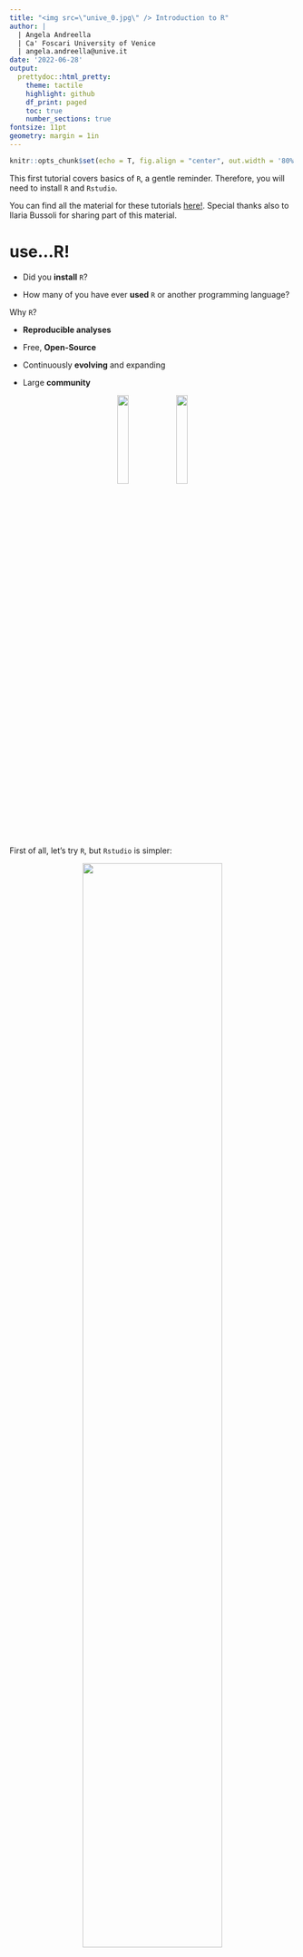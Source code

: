 ```yaml
---
title: "<img src=\"unive_0.jpg\" /> Introduction to R"
author: | 
  | Angela Andreella 
  | Ca' Foscari University of Venice
  | angela.andreella@unive.it
date: '2022-06-28'
output:
  prettydoc::html_pretty:
    theme: tactile
    highlight: github
    df_print: paged
    toc: true
    number_sections: true
fontsize: 11pt
geometry: margin = 1in
---
```


<style type="text/css">
.main-container {
  max-width: 1100px;
  margin-left: auto;
  margin-right: auto;
}
</style>

```r
knitr::opts_chunk$set(echo = T, fig.align = "center", out.width = '80%', warning = F, message = F)
```

This first tutorial covers basics of `R`, a gentle reminder. Therefore, you will need to install `R` and `Rstudio`. 

You can find all the material for these tutorials [here!](https://github.com/angeella/summer_school_2022_VERA). Special thanks also to Ilaria Bussoli for sharing part of this material. 

# use...R!

 - Did you **install** `R`?
 
 -  How many of you have ever **used** `R` or another programming language?
 
Why `R`?

 - **Reproducible analyses**
 
 - Free, **Open-Source**
 
 - Continuously **evolving** and expanding
 
 - Large **community**
 
<center> 
![](Images/download.png){width=20%} <style>
        p {line-width: 62em;}
    </style>![](Images/R-LadiesGlobal.png){ width=20% }
</center> 

First of all, let's try `R`, but `Rstudio` is simpler:

<center>
![](Images/Rstudio.png){ width=70% }
</center> 
<br>


`r emo::ji("boom")` **Please note**! `R` and `Rstudio` are not the same! `R` is a programming language while `Rstudio` is an IDE (integrated development environment) which makes `R` user-friendly.


# Packages for everyone!

`R` provides a number of **packages** that contain very useful functions of various kinds. For example with the following commands:
 
:::: {style="display: grid; grid-template-columns: auto auto; grid-column-gap: 5px; place-items: start;"}
::: {}
__R commands__ 

```r
install.packages("ggplot2") 
```
```r
library(ggplot2) 
```

:::
::: {}
__Comments__ 

* `install.packages(x)` -- install the package called `x`.
* `library(x)` -- recall the installed package called `x` in our session.
:::
:::: 

So, we install the package ``ggplot2`` and we recall it in our session. This package permits to create fancy graphical plots.

For each idea that you want to apply in `R`, probably a package exists which will resolve all your problems. If you find the following error:

```r
Error in library(dplyr) : there is no package called dplyr
```

means that you must install the package ``dplyr``. 
`r emo::ji("smile")` 

`r emo::ji("boom")` **Please note**! find errors/bugs on google or [stackoverflow](https://stackoverflow.com)!

<center>
![](Images/stackoverflow.png){ width=30% }
</center>

# Operations

For the operations of addition, subtraction, multiplication and division we use $+ - * /$. For power elevation, $**$ or $^$ is used.

```r
(4+5)*3
```

Logical operators correspond to the following symbols:


```r
& #AND
| #OR
> #greater
< #less
== #equal
!= #not equal
>= #greater equal
<= #less equal
```

`r emo::ji("boom")` **Please note**! The symbols ``=`` and ``<-`` are used to assign a value to a variable

```r
pluto = "hello"
```

different from `==` (logical operation defining equal)! 

Let's see some examples together:

```r
4==10
5!=10
(4==4)&(10!=1)
8>=10
3<20
```

`r emo::ji("boom")` **Please note**!

```r
TRUE==1
```

```r
FALSE==0
```

# Other fundamental commands

**Help?**

```r
help("+") #we ask for help to understand the + operation
```

**Change working directory?**

```r
setwd("my_path")
```

**How see the objects in my working directory?**

```r
ls()
```

**How remove some objects in my working directory?**

```r
rm(list = ls()) #remove all objects of my working directory
rm(pluto) #remove the objects called pluto
```

# Load data

How load data? depends... `r emo::ji("face")`

First of all, you must understand the type of document (xlsx, csv, xls, txt etc), generally, there will be a specific command:

```r
read.table("path/file_name.txt") # txt
read.csv("path/file_name.csv") # csv
read.xlsx("path/file_name.xlsx") # xlsx
```

etc.. if you have doubts, use the ``help``, google, stackoverflow or [R-bloggers](https://www.r-bloggers.com/)! `r emo::ji("smile")`

or you can go to File $\rightarrow$ Import Datasets $\rightarrow$ ...

# Objects

## Vector
 
```r
pluto <- c(1:100) #create a vector containing number from 1 to 100
pluto1 <- seq(1,500,5) #create a vector with values from 1 to 500 for every 5 values
pluto2 <- rep(10,5) #create a vector where the value 10 is repeated 5 times
pluto[3] #recall the element of the vector pluto that is at position 3
pluto[1:3] #recall the element of the vector pluto that is in the 1,2,3 position
is.vector(pluto) #check that pluto is a vector
length(pluto) #dimension of vector pluto?
sort(pluto) #we sort pluto
pluto/5 #we divide each element of pluto by 5
```

## Matrix
 
```r
foo <- matrix(data = 10, nrow = 10, ncol = 5) #Create a matrix 
#with 10 rows and 5 columns containing only 10
foo1 <- matrix(data = foo, nrow = 20, ncol = 5, byrow = T) #let's put foo in
#foo! starting with rows (byrow)
foo2 <- cbind(pluto,pluto1) #Unit the two vectors by column
foo3 <- rbind(pluto,pluto1) #Unit the two vectors by row
dim(foo) #Dimension of foo?
ncol(foo) #number of columns of foo?
nrow(foo) #number of rows of foo?
is.matrix(foo) #Check that foo is an array 
```

`r emo::ji("boom")` if you don't remember $\rightarrow$ `help(matrix)`! 

## Data-frame
 
```r
rick <- data.frame(foo2[1:20,]) #create a dataframe named rick 
#which takes the first 20 observations of foo2
dim(rick) #dimension? nrow, ncol etc as a matrix
colnames(rick) #column names?
rownames(rick) #row names?
rownames(rick) <- letters[1:dim(rick)[1]] #rename the rows of rick 
#as the first 20 letters of the alphabet
rick[10,2] #recall the element of the 10th row and 2nd column
rick$pluto #recall the variable pluto (first column)
```
 
> **_Question:_** _Which are the difference between `data.frame` e `matrix`?_ 


Before continuing...

 1. Questions `r emo::ji("question")`
 
 2. But do I lose everything I have uploaded/written? No of course `r emo::ji("smile")`
 
```r
save(rick, file = 'your_path/my_first_RData.RData') #save the object 
#rick in my_my_first_RData
load("your_path/my_first_RData.RData") #and load it back into the working directory!
``` 

# A bit of Exploratory Data Analysis (EDA)

This is a crucial part and usually takes up most of the time. A proper and extensive exploratory data analysis (EDA) would reveal interesting patterns and help to prepare the data in a better way for the following analyses. It can be roughly summarised in 3 big parts:

1. _Structure and summary of data_ -- To check the type of variables in the data set and compute location indeces (e.g., mean, median) of the variables of interest.
2. _Exploratory plots_ -- Histograms, boxplots, barplots, correlogram or scatterplots (e.g., skeweness, outliers).
3. _"Cleaning" process_ -- Are there any NAs? Missing values? Integer variables to be converted in factors?

Let's take a real example, we will use the `Happiness and Alcohol Consumpation` data set available at [Kaggle](https://www.kaggle.com/marcospessotto/happiness-and-alcohol-consumption) or in the `Datasets` folder. 

```r
DB <- read.csv("Datasets/HappinessAlcoholConsumption.csv")
```

Were recorded `r library(tidyverse); DB %>% ncol()` different characteristics on `r library(tidyverse); DB %>% nrow()` countries during the year $2016$. In particular, these features were:

- *Country* - Name of the country;
- *Region* - Region the country belongs to;
- *Hemisphere* - Hemisphere of country;
- *HappinessScore* - A metric measured that asks the sampled people the question: "How would you rate your happiness on a scale of $0$ to $10$ where $10$ is the happiest";
- *HDI* - Human Development Index by United Nations Development Programme;
- *GDP_PerCapita* - Gross Domestic Product index;
- *Beer_PerCapita* - Liters ( per capita ) of beer consumption;
- *Spirit_PerCapita* - Liters ( per capita ) of spirit consumption;
- *Wine_PerCapita* - Liters ( per capita ) of wine consumption.

## Structure and summary of data

and see some examples of type of objects:

:::: {style="display: grid; grid-template-columns: auto auto; grid-column-gap: 5px; place-items: start;"}
::: {}
__R commands__ 

```r
is.data.frame(DB) 
str(DB) 
head(DB) 
View(DB) 
```
:::
::: {}
__Comments__ 

* `is.data.frame(x)` -- check if `x` is a data.frame object.
* `str(x)` -- function display the internal structure of the data.frame object `x`.
* `head(x)` -- return the first six observations (rows) of the data.frame object `x`.
* `View(x)` -- open the data.frame object `x` in another window.
:::
::::

Thanks to the function `str()` we can see the structure of the data, e.g.,:

 1. Numeric : `HappinessScore`, `GDI_PerCapita`;
 
 2. Character: `Country`, `Region`, `Hemisphere`; 
 
 3. Integer: `HDI`, `Beer_PerCapita`, `Spirit_PerCapita`, `Wine_PerCapita` ;  
 
We must transform the variables `Country`, `Region` and `Hemisphere` as factors to be interpreted as categorical variables with `r levels(DB$Country)` levels for `Country`, `r levels(DB$Region)` levels for `Region`, and `r levels(DB$Hemisphere)` levels for `Hemisphere`. 
 
:::: {style="display: grid; grid-template-columns: auto auto; grid-column-gap: 5px; place-items: start;"}
::: {}
__R commands__ 

```r
# Variable "Country"
DB$Country <- as.factor(DB$Country) 
levels(DB$Country)
# Variable "Region"
DB$Region <- as.factor(DB$Region) 
levels(DB$Region)
# Variable "Hemisphere"
table(DB$Hemisphere)
DB$Hemisphere <- ifelse(DB$Hemisphere == "noth", "north", DB$Hemisphere)
DB$Hemisphere <- as.factor(DB$Hemisphere) 
levels(DB$Hemisphere)
```
:::
::: {}
__Comments__ 

* `as.factor(x)` -- function transforming variable `x` in a categorical one.
* `levels(x)` -- function listing all levels of variable `x`.
* `table(x)` -- check how many values the variable `x` takes.
* `ifelse(cond, x, y)` -- if `cond` is satisfied then return `x` else `y`.
:::
::::

Using `summary()` on an object of class `data.frame`, we can compute basic statistics for each variable in the data set: minimum, maximum and mean values and quartiles:

```r
summary(DB)
```

or we can use the commands `max()`, `min()`, `median()`, `quantile()`, `mean()`.

```r
out <- data.frame(
min = min(DB$HappinessScore),
quantile025 = quantile(DB$HappinessScore, 0.25),
median = median(DB$HappinessScore),
mean = mean(DB$HappinessScore),
quantile075 = quantile(DB$HappinessScore, 0.75),
max = max(DB$HappinessScore))
rownames(out) <- NULL #remove rownames of the objects out
out
```

## Exploratory plots

<br>![](Images/pie1.gif){width=100%}

We make histograms plot for each quantitative variable. We can use base `R` functions:

```r
var_interest_numeric <- colnames(DB)[!(colnames(DB) %in% c("Country", "Region", "Hemisphere"))]

for(i in c(1:length(var_interest_numeric))){
  
  hist(DB[,var_interest_numeric[i]], 
       main = var_interest_numeric[i], 
       xlab = var_interest_numeric[i])
}
```


or we can use the packages `dplyr`, `tidyr`, `ggplot2`:

```r
library(dplyr)
library(ggplot2)
library(tidyr)
```


```r
DB %>%
  dplyr::select(all_of(var_interest_numeric)) %>%
  gather(cols, value) %>%
  ggplot(aes(x = value)) + geom_histogram(bins = 50) + facet_wrap(.~ cols, ncol = 3, scales = "free")
```

for the factor variables (`Region`, `Hemisphere`), we can use the `barplot` function:

```r
var_interest_factor <- c("Region", "Hemisphere")
for(i in c(1:length(var_interest_factor))){
  
  barplot(table(DB[,var_interest_factor[i]]), main = var_interest_factor[i], xlab = var_interest_factor[i])
}
```

We do not consider the variable `Region` since it has $122$ unique values. In the same way as before, but using the command `geom_bar()`, we can use the packages `dplyr`, `tidyr`, `ggplot`:

```r
DB %>%
  dplyr::select(all_of(var_interest_factor)) %>%
  gather(cols, value) %>%
  ggplot(aes(x = value)) + geom_bar() + facet_wrap(.~ cols, ncol = 3, scales = "free")
```

In the same way we can produce some boxplot using the basic `R` command `boxplot()` 

```r
for(i in c(1:length(var_interest_numeric))){
  
  boxplot(DB[,var_interest_numeric[i]], main = var_interest_numeric[i], xlab = var_interest_numeric[i])
}
```

or the `geom_boxplot()` function from the package `ggplot2`:

```r
DB %>%
  dplyr::select(all_of(var_interest_numeric)) %>%
  gather(cols, value) %>%
  ggplot(aes(x = value)) + geom_boxplot() + facet_wrap(.~ cols, ncol = 3, scales = "free")
```

> **_Question:_** _Are there any missing values or NAs?_

We can check the correlation between the *quantitative* variables to look at the level of linear dependence between pairs of two variables. We can either 

(a) Read the correlation matrix (since the correlation matrix is symmetric -- $COR(X,Y) = COR(Y,X)$ --, we can simply look at the upper or lower triangular version of it).

:::: {style="display: grid; grid-template-columns: 1fr 2fr; grid-column-gap: 20px; place-items: start;"}
::: {}
__R commands__ 

```r
# Correlation matrix
corr_matrix <- round(cor(DB[,var_interest_numeric]), 2)
corr_matrix[lower.tri(corr_matrix)] <- 0
corr_matrix
```
:::
:::{}
__Comments__ 

* First line:
  * `DB[,var_interest_numeric]` -- keep only the columns having name included in the `var_interest_numeric` vector.
  * `cor(DB[...])` -- compute the correlation matrix for all possible couples of variables in the data set.
  * `round(cor(...), 2)` -- rounds to two decimal places all correlation values.
* Second line: keep only the values in the upper triangular part of the matrix for a better reading.
:::
::::

(b) Plot the correlation matrix through a correlogram (higher absolute values of correlation between pairs of variables correspond to more vibrant colors on the cells of the correlogram for those pairs).

:::: {style="display: grid; grid-template-columns: 1fr 2fr; grid-column-gap: 20px; place-items: start;"}
::: {}
__R commands__ 

```r
# Correlogram
library(ggcorrplot)                                             
ggcorrplot(corr_matrix, 
           type = "upper", 
           lab = T, 
           lab_size = 7, 
           outline.col = "white", 
           colors = c("tomato2", 
                      "white", 
                      "springgreen3"), 
           title = "", 
           ggtheme = theme_gray, 
           p.mat = cor_pmat(corr_matrix), 
           pch.cex = 30, 
           tl.cex = 20)
```
:::
:::{}
__Comments__ 

* Install and load the library `ggcorrplot` to plot the correlogram. 
* The function to be used is `ggcorrplot(x)`, where `x` is the correlation matrix (basic usage).
* In particular:
  * `corr_matrix` -- the first argument to be passed is the correlation matrix.
  * `type = "upper"` -- print only the upper triangular part of the matrix.
  * `lab = T` -- add correlation values on the plot. 
  * `lab_size = 7` -- dimension of correlation values on the plot.
  * `outline.col = "white"` -- border color of the cells of the correlation values.
  * `colors = c("tomato2", "white", "springgreen3")` -- vector of 3 colors for negative, mid and positive correlation values.
  * `title = ""` -- no title of the plot.
  * `ggtheme = theme_gray` -- ggplot2 function or theme object
  * `p.mat = cor_pmat(corr_matrix)` -- matrix of p-values, computed using the function `cor_pmat()`, from the hypothesis testing procedure with $H_0: correlation = 0$ vs $H_1: correlation \neq 0$. All those correlation values for which the p-value of the test was bigger than significance level $\alpha = 0.05$ are crossed.
  * `pch.cex = 30` -- size of symbol for not statistically significant correlation values.
  * `tl.cex = 20` -- size of variable name labels.
:::
::::

*General note:* If you use a function inside a package only one time, and you don't want to occupy memory when loading all the functions inside that package, once you have installed the latter you can simply call the function of interest by `package::function(...)`. For example, if we only want to use the `ggcorrplot` function from the homonymous package, we can simply use `ggcorrplot::ggcorrplot(x)`.

However, to speed up the code's writing we can use the following function from the `stats` package which is a basic package in `R`:

```r
heatmap(corr_matrix)
```

or the `corrplot` function from the `corrplot` package:

```r
corrplot::corrplot(corr_matrix)
```


Another way to analyse the relationships between numerical variables is through the graphical explotation of the scatterplots. 

```r
# We plot a matrix of scatterplot using the "splom" function from the "lattice" library
lattice::splom(x = DB[, var_interest_numeric], pch = "*")
# We can imitate the latter plot using also basic R:
pairs(DB[, var_interest_numeric], pch = "*", col = "#0080ff")
```

> **_Question:_** _What type or relationships can we detect?_

## "Cleaning" process

We can also prepare training and test data sets for prediction for (eventual) future analyses:

```r
# Number of total rows in the data set (= maximum sample size from which we can draw random units):
n <- nrow(DB)
# Size of the training data set (3/4 of "census_tracts"):
size <- round(0.75 * n)
# We set a seed for reproducibility of our results:
set.seed(666)
# We sample the row indeces representing the statistical units that will end up in the training set:
row.ind <- sample(x = 1:n, size = size) 
train_db <- DB[row.ind,]
# The remaining row indeces corresponds to the statistical units that end up in the test set:
test_db <- DB[-row.ind,]
# Check on factors (we must have all levels of categorical variables in both training and test sets):
all.equal(levels(train_db$Country), levels(test_db$Country))
all.equal(levels(train_db$Region), levels(test_db$Region))
```

_A little comment:_ When we split the original data set in training and test and there are categorical variables, it is better to check that all levels/categories of those variables are present in both training and test data. 

> **_Question:_** _What could happen if categorical variable $X$ has all its levels in the training set but not in the test set? And if it has all its levels in the test set, but not the training one?_

# Linear regression

<center>
![](Images/regression.png){ width=70% }
</center> 
<br>

## The model

We will start by fitting a simple linear regression model, with `HappinessScore` as the response variable and `Beer_PerCapita` as the predictor: 
\[
  \text{EQ. 1:} \qquad \text{HappinessScore}_i \approx \beta_0 + \beta_1 \, \text{Beer_PerCapita}_i, \qquad i = 1, \dots, n.
\]
The interest lies in testing the coefficients of the linear model, specifically $\beta_1$:

- The null hypothesis is that the coefficient associated with `Beer_PerCapita` is zero -- $H_0: \beta_1 = 0$.
- The alternative hypothesis is that the coefficient associated with `Beer_PerCapita` is not zero -- $H_1: \beta_1 \neq 0$ $\longrightarrow$ there exists a relationship between (the dependent variable) `HappinessScore` and (the independent variable) `HappinessScore`.
- If the $p$-value associated to the estimate of $\beta_1$ is less than 0.05, we usually reject the null hypothesis.

To see detailed results of the model, we can use the `summary` method for class `lm()`, the class of objects representing linear models in <tt>R</tt> (one of them): this gives us $p$-values and standard errors for all coefficients in the model, as well as the $R^2$ statistic and $F$-statistic: the former measures the proportion of the variation in the dependent variable explained by all of independent variables in the model, while, if the latter is statistically significant, the model can be considered "good". 

:::: {style="display: grid; grid-template-columns: auto 2fr; grid-column-gap: 20px; place-items: start;"}
::: {}
__R commands__

```r
# Simple linear regression model:
lm.fit.simple <- lm(formula = HappinessScore ~ Beer_PerCapita, 
                    # formula equivalent to the model in "EQ. 1"
                    data = DB)
summary(lm.fit.simple)
```
:::
::: {}
__Comments on `summary(lm.fit.simple)` output__

* `Call` section -- print the code of the linear regression model.
* `Residuals` section -- Location indeces of the residuals of the model, computed as $$e_i = y_i - \hat{y}_i = \text{HappinessScore}_i - \widehat{\text{Beer_PerCapita}}_i,$$ for $i = 1, \dots, n$.
* `Coefficients` section -- Matrix of dimension "number of coefficients" $\times$ 4, where the 4 columns are 
  * `Estimate` -- estimates of $\beta_0$ and $\beta_1$, obtained through OLS (ordinary least squares). Let us use $\hat{\beta}_0$ and $\hat{\beta}_1$ as symbols for estimates of $\beta_0$ and $\beta_1$, respectively.
  * `Std. Error` -- standard errors for the estimates of $\beta_0$ and $\beta_1$.
  * `t value` -- t-statistic value corresponding to the tests $$H_0: \beta_0 = 0 \text{ vs } H_1: \beta_0 \neq 0$$ and $$H_0: \beta_1 = 0 \text{ vs } H_1: \beta_1 \neq 0.$$
  * `Pr(>|t|)` -- t-statistics related (two-sided) p-values.
* Other quantities, as $R^2$ and $F$-statistics.
:::
::::

> **_Question:_** _Is the coefficient associated to_ `Beer_PerCapita` _statistically significant? For which significance level $\alpha$? And what can we say about the model we just fitted? Is it good?_

## Interpretation of the results 

The fitted regression line can be written as 
\[ 
\widehat{\text{HappinessScore}}_i = \hat{\beta}_0 + \hat{\beta}_1 \, \text{Beer_PerCapita}_i = 4.78 + 0.005 \, \text{Beer_PerCapita}_i, \qquad i = 1, \dots, n. 
\]

We can say that the coefficient associated to `Beer_PerCapita` is statistically significant at a level $\alpha = 0.05$ (actually, at lower level), meaning that there exists a (strong) relationship between `HappinessScore` and `Beer_PerCapita`. Moreover, since it has a negative sign, we can interpret it as follows: if `Beer_PerCapita` differed by 1\%, `HappinessScore` will increase by `r abs(round(coef(lm.fit.simple)[[2]], 3))` units, on average.

We can compute the $95\%$ confidence interval for the coefficient $\beta_0$ and $\beta_1$:

```r
# Confidence intervals
confint(lm.fit.simple)
```

## Prediction and confidence intervals

The `predict()` function can be used to produce confidence intervals and prediction intervals for the prediction of `HappinessScore` for a given value of `Beer_PerCapita`: the result is a matrix, with number of rows equal to the number of new values of `Beer_PerCapita` we pass to `predict`, and 3 columns, containing in the column 

* `fit` -- the estimated/predicted value of `HappinessScore` for a given value of `Beer_PerCapita`.
* `lwr` -- the lower extreme of the confidence/prediction intervals containing `HappinessScore` for a given value of `Beer_PerCapita`.
* `upr` -- the upper extreme of the confidence/prediction intervals containing `HappinessScore` for a given value of `Beer_PerCapita`.


* A 95\% confidence interval for the __coefficients of the simple linear regression__ is computed as 
\[ 
  \hat{\beta}_0 \pm 1.96 \cdot SE(\hat{\beta}_0) 
\] 
for $\beta_0$, or 
\[ 
  \hat{\beta}_1 \pm 1.96 \cdot SE(\hat{\beta}_1)
\] 
for $\beta_1$.
* A 95\% confidence interval for the __average response__ of the model regards $E(\text{HappinessScore})$.
* A 95\% prediction interval for the __individual response__ of the model regards $\text{HappinessScore}_{\text{new data}}$.

As an example:

```r
# Confidence intervals
predict(lm.fit.simple,                                       # lm fitted object
        newdata = data.frame(Beer_PerCapita = (c(40, 125, 200))),          # new values for Beer_PerCapita (to be given as data.frame)
        interval = "confidence")                             # type of interval
# Prediction intervals
predict(lm.fit.simple,                                       # lm fitted object
        newdata = data.frame(Beer_PerCapita = (c(40, 125, 200))),          # new values for Beer_PerCapita (to be given as data.frame)
        interval = "prediction")                             # type of interval
```

As expected, the confidence and prediction intervals are centered around the
same point but the latter are substantially wider.

## Graphical representation of the model

The plot of the regression model with both confidence and prediction intervals can be obtained as follows:

```r
# New data
new_Beer_PerCapita <- seq(min(DB$Beer_PerCapita), max(DB$Beer_PerCapita), by = 0.05)
# 95% confidence interval for regression line
conf_interval <- predict(lm.fit.simple, 
                         newdata = data.frame(Beer_PerCapita = new_Beer_PerCapita), 
                         interval = "confidence", level = 0.95)
# 95% prediction interval for regression line
pred_interval <- predict(lm.fit.simple, 
                         newdata = data.frame(Beer_PerCapita = new_Beer_PerCapita), 
                         interval = "prediction", level = 0.95)

# Plot
plot(x = DB$Beer_PerCapita,                                         # `Beer_PerCapita` on x-axis
     y = DB$HappinessScore,                                          # `HappinessScore` on y-axis
     pch = "*", cex = 0.8,                                            # graphical parameter
     xlab = "Beer Per Capita",                  # labels of x-axis and y-axis
     ylab = "mHappiness Score")
abline(lm.fit.simple, col = "blue")                          # regression line
lines(new_Beer_PerCapita, conf_interval[,2], col = "blue", lty = 2)            # lower extreme conf. interval
lines(new_Beer_PerCapita, conf_interval[,3], col = "blue", lty = 2)            # upper extreme conf. interval
lines(new_Beer_PerCapita, pred_interval[,2], col = "red", lty = 2)             # lower extreme pred. interval
lines(new_Beer_PerCapita, pred_interval[,3], col = "red", lty = 2)             # upper extreme pred. interval
legend("topright",                                                    # legend
       title = expression(1-alpha == 0.95 ~ ("95%")),
       legend = c("Conf. interval", "Pred. interval"),
       lty = 2, col = c("blue", "red"))
```

## Diagnostics

There is some evidence for non-linearity in the relationship between `Beer_PerCapita` and `HappinessScore`.

This non-linearity can be examineed also through some diagnostic plots. In order:

* **Top-left plot** -- **Residual versus fitted values** <br> This plot shows if residuals have non-linear behaviour, which may happen in case of a non-linear relationship between the predictor and the response. If you find equally spread residuals around a horizontal line in 0 without distinct patterns, that is a good indication you do not have non-linear relationships. 
* **Top-right plot** -- **Normal Q-Q plot** <br> This plot shows if residuals are normally distributed. It is a scatterplot created by plotting the theoretical quantiles of a standard normal distribution against the quantiles of the standardized residuals: if both sets of quantiles came from the same distribution (i.e., standard normal), we should see the points forming a line that is roughly straight. 
* **Bottom-left plot** -- **Scale-Location comparison** <br> This plot shows if residuals are spread equally along the ranges of predictors. This is how you can check the assumption of homoscedasticity in your data (homoscedasticity means equal variance). If you see a horizontal line in 1 with equally (randomly) spread points, than the situation is good.
* **Bottom-right plot** -- **Residuals vs Leverage** <br> This plot helps us to find influential cases (i.e., subjects) if any. Not all outliers are influential in linear regression analysis: even though data have extreme values, the regression results wouldn't be much different if we either include or exclude them from analysis. On the other hand, some cases could be very influential even if they look to be within a reasonable range of the values. To detect those values, we observe if there are values at the upper/lower right corner of this graph, outside of a dashed line called Cook's distance: when this happens, the cases are influential to the regression results, meaning that the regression results will be altered if we exclude them.

:::: {style="display: grid; grid-template-columns: auto auto; grid-column-gap: 20px; place-items: start;"}
::: {}
__R commands__

```r
# Diagnostic plots
par(mfrow = c(2,2))
plot(lm.fit.simple)
par(mfrow = c(1,1))
# # Alternatively
# autoplot(lm.fit.simple, label.size = 3)
```
:::
::: {}
__Comments__

* **Residual versus fitted values** -- We can see a parabolic pattern in our case, meaning that there is a non-linear relationship that was not explained by the model and was left out in the residuals.
* **Normal Q-Q plot** -- The points do not follow the straight line, meaning that the standardized residuals probably not follow a standard normal distribution (i.e., the residuals are not normal).
* **Scale-Location** -- The residuals seem to follow the 0 value along the x-axis, but probably there is some influential values since the red line is not perfectly straight.
* **Residuals vs Leverage** -- This is a typical case when there are no influential observations. The Cook’s distance lines (i.e., red dashed lines) are not seen because all cases are well inside of it. 

:::
::::

## Multiple linear regression

We can add more variables to the model, keeping in mind that now we have both quantitative and qualitative variables to take into consideration as predictors. 
\[
 \text{EQ. 2:} \qquad  \text{HappinessScore}_i \approx \beta_0 + \beta_1 \, \text{Beer_PerCapita}_i + \beta_2 \text{HDI}_i + \dots + \beta_{3} \text{Wine_PerCapita}_i, \qquad i = 1, \dots, n.
\]
Below we use the syntax `formula = response variable ~.` inside `lm()` to include all the variables except `HappinessScore` in the model as linear independent predictors, while `-Country` after the symbol `~` permits to not consider the `Country` variable into the model.

> **_Question:_** _What does we find? How can we interpret the results of the regression models? And in terms of goodness of the model, what does the $F$-statistic tell us?_

```r
lm.fit.multiple <- lm(HappinessScore ~. -Country, data = DB)
summary(lm.fit.multiple)
# car::vif(lm.fit.multiple)
```

## Interaction terms

It is easy to include interaction terms in a linear model using the `lm()` function.

```r
lm.fit.interactions <- lm(HappinessScore ~ Beer_PerCapita*Hemisphere, data = DB)
summary(lm.fit.interactions)
```

> **_Question:_** _What does we find? How can we interpret the results of the regression models? And in terms of goodness of the model, what does the $F$-statistic tell us?_

## Non-linear transformations of the predictors

The `lm()` function can also accommodate non-linear transformations of the predictors. For instance:

```r
lm.fit.nonlinear <- lm(HappinessScore ~ Beer_PerCapita + I(Beer_PerCapita^2), data = DB)
summary(lm.fit.nonlinear)
```

The near-zero $p$-value associated with the quadratic term suggests that it leads to an improved model. We use the `anova()` function to further quantify the extent to which the quadratic fit is superior to the linear fit:

```r
anova(lm.fit.simple, lm.fit.nonlinear)
```

The `anova()` function performs a hypothesis test comparing the two models. The null hypothesis is that the two models fit the data equally well, and the alternative hypothesis is that the model with both linear and quadratic terms is superior. Here the $F$-statistic is 14.7 and the associated $p$-value is near zero. This provides evidence that the model containing the predictors `Beer_PerCapita` and `Beer_PerCapita`$^2$ is far superior to the model that only contains the predictor `Beer_PerCapita`.

> **_Question:_** _Is this surprising or not? And what can we say from the diagnostics below?_

```r
par(mfrow = c(2,2))
plot(lm.fit.nonlinear)
par(mfrow = c(1,1))
# # Alternatively
# autoplot(lm.fit.nonlinear, label.size = 3)
```


# Concluding.. Do you want to become a supeR useR?

What to do?

- Train `r emo::ji("sports")`

- Work out the bugs yourself `r emo::ji("bug")`

- Document yourself `r emo::ji("book")`:

   - Google, [R-bloggers](https://www.r-bloggers.com/), ...

   - [R Cookbook](https://www.amazon.com/Cookbook-OReilly-Cookbooks-Paul-Teetor/dp/0596809158/ref=dp_rm_title_0)
   
   - [R in a Nutshell](https://www.amazon.com/R-Nutshell-In-OReilly/dp/144931208X/ref=dp_rm_title_3)
   
   - [Learning R](https://www.amazon.com/Learning-R-Richard-Cotton/dp/1449357105/ref=dp_rm_title_1)
   
   - [An Introduction to Statistical Learning: with Applications in R](https://www.amazon.com/Introduction-Statistical-Learning-Applications-Statistics/dp/1461471370/ref=pd_sim_14_1?ie=UTF8&dpID=41oQwj8rS0L&dpSrc=sims&preST=_AC_UL160_SR106%2C160_&refRID=0CHFMDE74NCF14EF71EM)
   
  

